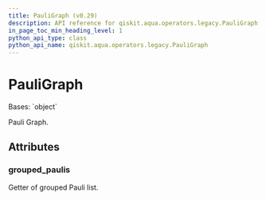 ```yaml
---
title: PauliGraph (v0.29)
description: API reference for qiskit.aqua.operators.legacy.PauliGraph in qiskit v0.29
in_page_toc_min_heading_level: 1
python_api_type: class
python_api_name: qiskit.aqua.operators.legacy.PauliGraph
---
```


# PauliGraph

<Class id="qiskit.aqua.operators.legacy.PauliGraph" isDedicatedPage={true} github="https://github.com/qiskit-community/qiskit-aqua/tree/stable/0.9/qiskit/aqua/operators/legacy/pauli_graph.py" signature="PauliGraph(paulis, mode='largest-degree')" modifiers="class">
  Bases: `object`

  Pauli Graph.

  ## Attributes

  ### grouped\_paulis

  <Attribute id="qiskit.aqua.operators.legacy.PauliGraph.grouped_paulis">
    Getter of grouped Pauli list.
  </Attribute>
</Class>

